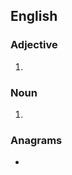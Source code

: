 ==English==

===Adjective===
{{head|en|adjective}}

# {{obsolete spelling of|fancy|lang=en}}

===Noun===
{{en-noun}}

# {{obsolete spelling of|fancy|lang=en}}

===Anagrams===
* {{anagrams|en|fiance|fiancé}}
